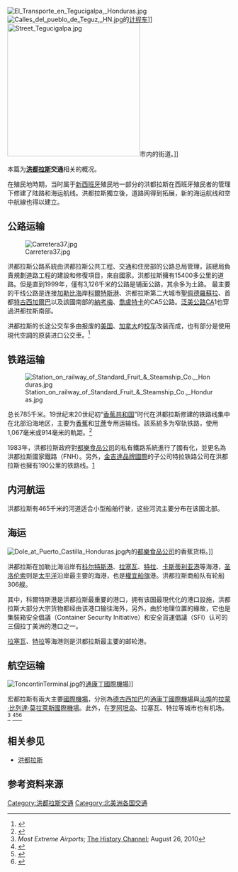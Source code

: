 [[File:El_Transporte_en_Tegucigalpa,_Honduras.jpg|thumb]]
[[File:Calles_del_pueblo_de_Teguz,_HN.jpg|thumb]]的[[计程车|计程车]]]]
[[File:Street_Tegucigalpa.jpg|299x299px]]市内的街道。]]

本篇为'''[[洪都拉斯|洪都拉斯]]交通'''相关的概况。

在殖民地時期，当时属于[[新西班牙總督轄區|新西班牙]]殖民地一部分的洪都拉斯在西班牙殖民者的管理下修建了陆路和海运航线。洪都拉斯獨立後，道路网得到拓展，新的海运航线和空中航線也得以建立。

==公路运输==
[[File:Carretera37.jpg|thumb]]

洪都拉斯公路系統由洪都拉斯公共工程、交通和住房部的公路总局管理，該總局負責規劃道路工程的建設和修復項目，來自國家。洪都拉斯擁有15400多公里的道路。但是直到1999年，僅有3,126千米的公路是铺面公路，其余多为土路。
最主要的干线公路是连接[[加勒比海|加勒比海]]岸[[科爾特斯港|科爾特斯港]]、洪都拉斯第二大城市[[聖佩德羅蘇拉|聖佩德羅蘇拉]]、首都[[特古西加爾巴|特古西加爾巴]]以及該國南部的[[納考梅|納考梅]]、[[喬盧特卡|喬盧特卡]]的CA5公路。[[泛美公路|泛美公路]]CA1也穿過洪都拉斯南部。

洪都拉斯的长途公交车多由报废的[[美国|美国]]、[[加拿大|加拿大]]的[[校车|校车]]改装而成，也有部分是使用現代空調的原装进口公交車。<ref>{{cite news|title=LETTER FROM GUATEMALA SOJOURN IN GUATEMALA; A volunteer discovers something of herself in her travels to Antigua|last=Collins|first=Tracy|date=30 September 2006|work=[[Bangor_Daily_News|Bangor Daily News]]}}</ref> 

== 铁路运输 ==
[[File:Station_on_railway_of_Standard_Fruit_&_Steamship_Co.,_Honduras.jpg|thumb]]

总长785千米。19世纪末20世纪初“[[香蕉共和国|香蕉共和国]]”时代在洪都拉斯修建的铁路线集中在北部沿海地区，主要为[[香蕉|香蕉]]和[[甘蔗|甘蔗]]专用运输线。該系統多为窄轨铁路，使用1,067毫米或914毫米的軌距。<ref name=SmallFile>{{cite news|url=https://tw.news.yahoo.com/%E5%B0%8F%E6%AA%94%E6%A1%88-%E9%A6%99%E8%95%89%E5%85%B1%E5%92%8C%E5%9C%8B-213000181.html|title=小檔案－香蕉共和國|date=2013-01-17|work=中時電子報|author=鄭閔聲|accessdate=2015年4月10日|archive-date=2015-04-17|archive-url=https://web.archive.org/web/20150417072252/https://tw.news.yahoo.com/%E5%B0%8F%E6%AA%94%E6%A1%88-%E9%A6%99%E8%95%89%E5%85%B1%E5%92%8C%E5%9C%8B-213000181.html|dead-url=no}}</ref>

1983年，洪都拉斯政府對[[都樂食品公司|都樂食品公司]]的私有鐵路系統進行了國有化，並更名為洪都拉斯國家鐵路（FNH）。另外，[[金吉達品牌國際|金吉達品牌國際]]的子公司特拉铁路公司在洪都拉斯也擁有190公里的铁路线。[https://web.archive.org/web/20050706090220/http://www.lonelyplanet.com/destinations/central_america/honduras/get.htm]

== 内河航运 ==
洪都拉斯有465千米的河道适合小型船舶行驶，这些河流主要分布在该国北部。

== 海运 ==

[[Image:Dole_at_Puerto_Castilla_Honduras.jpg|thumb]]內的[[都樂食品公司|都樂食品公司]]的香蕉货柜。]]

洪都拉斯在加勒比海沿岸有[[科尔特斯港|科尔特斯港]]、[[拉塞瓦|拉塞瓦]]、[[特拉|特拉]]、[[卡斯蒂利亞港_(宏都拉斯)|卡斯蒂利亚港]]等海港，[[聖洛倫索_(山谷省)|圣洛伦索]]则是[[太平洋|太平洋]]沿岸最主要的海港，也是[[權宜船旗|權宜船旗]]港。洪都拉斯商船队有轮船306艘。

其中，科爾特斯港是洪都拉斯最重要的港口，拥有该国最現代化的港口設施，洪都拉斯大部分大宗货物都经由该港口输往海外，另外，由於地理位置的緣故，它也是集裝箱安全倡議（Container Security Initiative）和安全貨運倡議（SFI）认可的三個拉丁美洲的港口之一。

[[拉塞瓦|拉塞瓦]]、[[特拉|特拉]]等海港则是洪都拉斯最主要的邮轮港。

== 航空运输 ==
{{see also|{{link-en|宏都拉斯機場列表|List of airports in Honduras|宏都拉斯機場}}}}

[[Image:ToncontinTerminal.jpg|thumb]]的[[通康丁國際機場|通康丁國際機場]]]]

宏都拉斯有兩大主要[[國際機場|國際機場]]，分別為[[德古西加巴|德古西加巴]]的[[通康丁國際機場|通康丁國際機場]]與[[汕埠|汕埠]]的[[拉蒙·比列達·莫拉萊斯國際機場|拉蒙·比列達·莫拉萊斯國際機場]]。此外，在[[罗阿坦岛|罗阿坦岛]]、拉塞瓦、特拉等城市也有机场。<ref name="ReferenceA">''Most Extreme Airports''; [[History_(U.S._TV_channel)|The History Channel]]; August 26, 2010</ref> <ref name="AIP">{{Cite web |url=http://www.cocesna.org/includes/tng/pub/tNG_download4.php?id=105&lng=0&KT_download1=1cf26c9425807be693c914c0eedf607c |title=MHLM  –  LA MESA Internacional |accessdate=2020-09-18 |archive-date=2016-03-15 |archive-url=https://web.archive.org/web/20160315074921/http://www.cocesna.org/includes/tng/pub/tNG_download4.php?id=105&lng=0&KT_download1=1cf26c9425807be693c914c0eedf607c |dead-url=yes }}</ref><ref name="Memoria 2014-2015">{{Cite web |url=http://www.interairports.hn/memoria14-15/MemoriaAeropuertosHonduras2014-2015.pdf |title=Memoria de Sostenibilidad 2014-2015 |accessdate=2020-09-18 |archive-date=2017-02-02 |archive-url=https://web.archive.org/web/20170202002311/http://www.interairports.hn/memoria14-15/MemoriaAeropuertosHonduras2014-2015.pdf |dead-url=yes }}</ref><ref>{{GCM|SAP|Ramón Villeda Morales International Airport}}</ref>

== 相关参见 ==
* [[洪都拉斯|洪都拉斯]]

== 参考资料来源 ==
{{reflist}}

{{美洲題目|交通}}

[[Category:洪都拉斯交通|Category:洪都拉斯交通]]
[[Category:北美洲各国交通|Category:北美洲各国交通]]